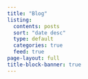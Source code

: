 ```yaml
---
title: "Blog"
listing:
  contents: posts
  sort: "date desc"
  type: default
  categories: true
  feed: true
page-layout: full
title-block-banner: true
---
```

